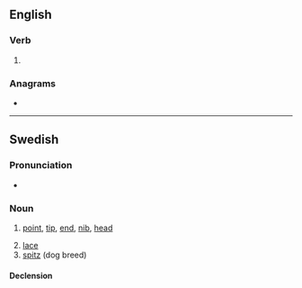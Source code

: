 ==English==

===Verb===
{{head|en|verb form}}

# {{en-third-person singular of|spet}}

===Anagrams===
* {{anagrams|en|a=epsst|TPSes|pests|septs|steps}}

----

==Swedish==

===Pronunciation===
* {{audio|sv|Sv-spets.ogg|Audio}}

===Noun===
{{sv-noun|c}}

# [[point]], [[tip]], [[end]], [[nib]], [[head]]
#: {{syn|sv|egg|pigg|pik|topp|udd}}
# [[lace]]
# [[spitz]] (dog breed)

====Declension====
{{sv-infl-noun-c-ar|genitive=}}